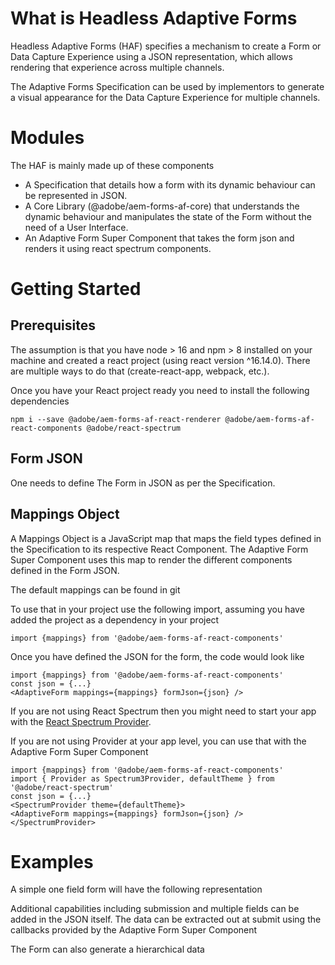 
<Meta title="Adaptive Form/Introduction" component={AdaptiveForm} />

# What is Headless Adaptive Forms

Headless Adaptive Forms (HAF) specifies a mechanism to create a Form or Data Capture Experience using a JSON representation,
which allows rendering that experience across multiple channels.

The Adaptive Forms Specification
can be used by implementors to generate a visual appearance for the Data Capture Experience for multiple channels.

# Modules

The HAF is mainly made up of these components

* A Specification that details how a form with its dynamic behaviour can be represented in JSON.
* A Core Library (@adobe/aem-forms-af-core) that understands the dynamic behaviour and manipulates the state of the Form
without the need of a User Interface.
* An Adaptive Form Super Component that takes the form json and renders it using react spectrum components.

# Getting Started

## Prerequisites

The assumption is that you have node > 16 and npm > 8 installed on your machine and
created a react project (using react version ^16.14.0). There are multiple ways to do that
(create-react-app, webpack, etc.).

Once you have your React project ready you need to install the following dependencies

```
npm i --save @adobe/aem-forms-af-react-renderer @adobe/aem-forms-af-react-components @adobe/react-spectrum
```

## Form JSON

One needs to define The Form in JSON as per the
Specification.

## Mappings Object

A Mappings Object is a JavaScript map that maps the
field types
defined in the Specification to its respective React Component. The Adaptive Form Super Component
uses this map to render the different components defined in the Form JSON.

The default mappings can be found in
git

To use that in your project use the following import, assuming you have added the project as a dependency in your project

```
import {mappings} from '@adobe/aem-forms-af-react-components'
```

Once you have defined the JSON for the form, the code would look like

```
import {mappings} from '@adobe/aem-forms-af-react-components'
const json = {...}
<AdaptiveForm mappings={mappings} formJson={json} />
```

If you are not using React Spectrum then you might need to start your app with the
[React Spectrum Provider](https://react-spectrum.adobe.com/react-spectrum/getting-started.html#setting-up-your-app).

If you are not using Provider at your app level, you can use that with the Adaptive Form Super Component

```
import {mappings} from '@adobe/aem-forms-af-react-components'
import { Provider as Spectrum3Provider, defaultTheme } from '@adobe/react-spectrum'
const json = {...}
<SpectrumProvider theme={defaultTheme}>
<AdaptiveForm mappings={mappings} formJson={json} />
</SpectrumProvider>
```


# Examples

A simple one field form will have the following representation

<Story id="reference-examples--introduction" />


Additional capabilities including submission and multiple fields can be added in the JSON itself. The data can be
extracted out at submit using the callbacks provided by the Adaptive Form Super Component

<Story id="reference-examples--form-data" />


The Form can also generate a hierarchical data

<Story id="reference-examples--nested-data" />


